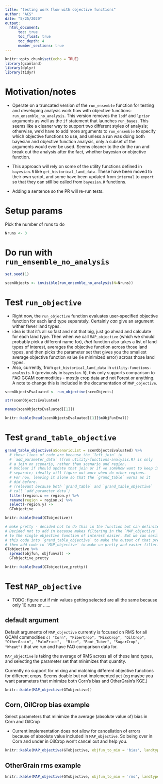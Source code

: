 ```yaml
---
title: "testing work flow with objective functions"
author: "ACS"
date: "5/25/2020"
output: 
  html_document:
      toc: true
      toc_float: true
      toc_depth: 4
      number_sections: true
---
```


```r
knitr::opts_chunk$set(echo = TRUE)
library(gcamland)
library(dplyr)
library(tidyr)
```

# Motivation/notes

- Operate on a truncated version of the `run_ensemble` function for testing and developing analysis work flow with objective functions:
`run_ensemble_no_analysis`. This version removes the `lpdf` and `lprior` arguments as well as the `if` statement that launches `run_bayes`. 
This seems like a cleaner way to support two different styles of analysis; otherwise, we'd have to add more arguments to `run_ensemble` to 
specify which objective functions to use, and unless a run was doing both bayesian and objective function analysis, only a subset of the 
arguments would ever be used. Seems cleaner to the do the run and break out the analysis after the fact, whether bayesian or objective function.
- This approach will rely on some of the utility functions defined in `bayesian.R` like `get_historical_land_data`. These have been
moved to their own script, and some have been updated from `internal` to `export` so that they can still be called from `bayesian.R` functions.

- Adding a sentence so the PR will re-run tests.

# Setup params

Pick the number of runs to do

```r
Nruns <- 3
```

# Do run with  `run_ensemble_no_analysis`

```r
set.seed(1)

scenObjects <- invisible(run_ensemble_no_analysis(N=Nruns))
```

# Test `run_objective`

- Right now, the `run_objective` function evaluates user-specified objective function for each land type separately. Certainly _can_ give an argument wither fewer land types.
- idea is that it's all so fast and not that big, just go ahead and calculate for each land type. Then when we call `MAP_objective` (which we should probably pick a different name for), _that_ function also takes a list of land types of interest, averages the objective function across those land types, and then picks the parameter set that gives you the smallest average objective function value (ie minimized error) across those land types.
- Also, currently, from `get_historical_land_data` in `utility-functions-analysis.R` (previously in `bayesian.R`), this only supports comparison to FAO GCAM commodities - mostly crop data and not Forest or anything. A note to change this is included in the documentation of `MAP_objective`.



```r

scenObjectsEvaluated <- run_objective(scenObjects)

str(scenObjectsEvaluated)

names(scenObjectsEvaluated[[1]])

knitr::kable(head(scenObjectsEvaluated[[1]]$mObjFunEval))

```

# Test `grand_table_objective`
```r
grand_table_objective(aScenarioList = scenObjectsEvaluated) %>%
  # these lines of code are because the `left_join` in 
  # `add_parameter_data` (from utility-functions-analysis.R) is only
  # a join on scenario, rather than scenario and region.
  # Unclear if should update that join or if we somehow want to keep it
  # separate; ideally will figure out more when do other regions.
  # For now, leaving it alone so that the `grand_table` works as it
  # did before. 
  # (relevant because both `grand_table` and `grand_table_objective`
  # call `add_parameter_data`)
  filter(region.x == region.y) %>%
  rename(region = region.x) %>%
  select(-region.y) ->
  GTobjective

knitr::kable(head(GTobjective))

# make pretty - decided not to do this in the function but can definitely add.
# Decided not to add in because makes filtering in the `MAP_objective` function
# to the single objective function of interest easier. But we can easily add
# this code into `grand_table_objective` to make the output of that pretty, and 
# then add code to `MAP_objective` to make un-pretty and easier filtering.
GTobjective %>%
  spread(objfun, objfunval) ->
  GTobjective_pretty

knitr::kable(head(GTobjective_pretty))
```


# Test `MAP_objective`

- TODO: figure out if min values getting selected are all the same because only 10 runs or ......


## default argument

Default arguments of `MAP_objective` currently is focused on RMS for all GCAM commodities ` c( "Corn", "FiberCrop", "MiscCrop", "OilCrop", "OtherGrain", "PalmFruit",  "Rice", "Root_Tuber", "SugarCrop",  "Wheat")` that we run and have FAO comparison data for. 

`MAP_objective` is taking the average of RMS across all of these land types, and selecting the parameter set that minimizes that quantity.

Currently no support for mixing and matching different objective functions for different crops. Seems doable but not implemented yet (eg maybe you want parameters that minimize both Corn's bias and OtherGrain's KGE.)


```r

knitr::kable(MAP_objective(GTobjective))

```


## Corn, OilCrop bias example

Select parameters that minimize the average (absolute value of) bias in Corn and OilCrop

- Current implementation does not allow for cancellation of errors because of absolute value included in `MAP_objective`. So being over in Corn and under in OilCrop won't cancel out and help you.


```r

knitr::kable(MAP_objective(GTobjective, objfun_to_min = 'bias', landtypes = c('Corn', 'OilCrop')))

```

## OtherGrain rms example

```r

knitr::kable(MAP_objective(GTobjective, objfun_to_min = 'rms', landtypes = c('OtherGrain')))

```


